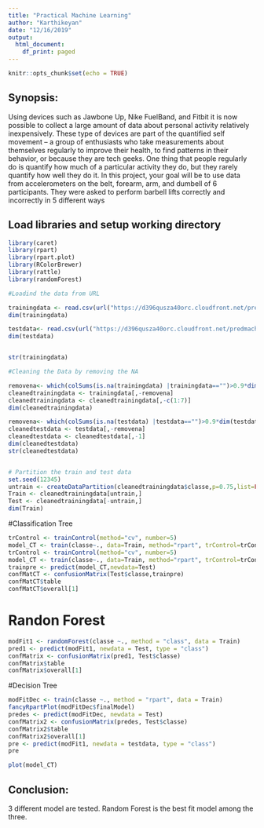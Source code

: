 ```yaml
---
title: "Practical Machine Learning"
author: "Karthikeyan"
date: "12/16/2019"
output:
  html_document:
    df_print: paged
---
```


```r
knitr::opts_chunk$set(echo = TRUE)
```

## Synopsis:
Using devices such as Jawbone Up, Nike FuelBand, and Fitbit it is now possible to collect a large amount of data about personal activity relatively inexpensively. These type of devices are part of the quantified self movement – a group of enthusiasts who take measurements about themselves regularly to improve their health, to find patterns in their behavior, or because they are tech geeks. One thing that people regularly do is quantify how much of a particular activity they do, but they rarely quantify how well they do it. In this project, your goal will be to use data from accelerometers on the belt, forearm, arm, and dumbell of 6 participants. They were asked to perform barbell lifts correctly and incorrectly in 5 different ways




## Load libraries and setup working directory
```r

library(caret)
library(rpart)
library(rpart.plot)
library(RColorBrewer)
library(rattle)
library(randomForest)

#Loadind the data from URL

trainingdata <- read.csv(url("https://d396qusza40orc.cloudfront.net/predmachlearn/pml-training.csv"),header=TRUE)
dim(trainingdata)

testdata<- read.csv(url("https://d396qusza40orc.cloudfront.net/predmachlearn/pml-testing.csv"),header=TRUE)
dim(testdata)


str(trainingdata)

#Cleaning the Data by removing the NA

removena<- which(colSums(is.na(trainingdata) |trainingdata=="")>0.9*dim(trainingdata)[1])
cleanedtrainingdata <- trainingdata[,-removena]
cleanedtrainingdata <- cleanedtrainingdata[,-c(1:7)]
dim(cleanedtrainingdata)

removena<- which(colSums(is.na(testdata) |testdata=="")>0.9*dim(testdata)[1])
cleanedtestdata <- testdata[,-removena]
cleanedtestdata <- cleanedtestdata[,-1]
dim(cleanedtestdata)
str(cleanedtestdata)


# Partition the train and test data
set.seed(12345)
untrain <- createDataPartition(cleanedtrainingdata$classe,p=0.75,list=FALSE)
Train <- cleanedtrainingdata[untrain,]
Test <- cleanedtrainingdata[-untrain,] 
dim(Train)
```


#Classification Tree
```r
trControl <- trainControl(method="cv", number=5)
model_CT <- train(classe~., data=Train, method="rpart", trControl=trControl)
trControl <- trainControl(method="cv", number=5)
model_CT <- train(classe~., data=Train, method="rpart", trControl=trControl)
trainpre <- predict(model_CT,newdata=Test)
confMatCT <- confusionMatrix(Test$classe,trainpre)
confMatCT$table
confMatCT$overall[1]
```

# Randon Forest
```r
modFit1 <- randomForest(classe ~., method = "class", data = Train)
pred1 <- predict(modFit1, newdata = Test, type = "class")
confMatrix <- confusionMatrix(pred1, Test$classe)
confMatrix$table
confMatrix$overall[1]
```


#Decision Tree
```r
modFitDec <- train(classe ~., method = "rpart", data = Train)
fancyRpartPlot(modFitDec$finalModel)
predes <- predict(modFitDec, newdata = Test)
confMatrix2 <- confusionMatrix(predes, Test$classe)
confMatrix2$table
confMatrix2$overall[1]
pre <- predict(modFit1, newdata = testdata, type = "class")
pre
```
```r
plot(model_CT)
```


## Conclusion:
3 different model are tested. Random Forest is the best fit model among the three.

